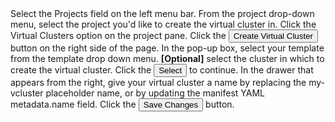 

<Flow id="use-vcluster-template-ui">
    <Step>
        Select the <NavStep>Projects</NavStep> field on the left menu bar.
    </Step>
    <Step>
        From the project drop-down menu, select the project you'd like to create the
        virtual cluster in.
    </Step>
    <Step>
        Click the <NavStep>Virtual Clusters</NavStep> option on the project pane.
    </Step>
    <Step>
        Click the <Button>Create Virtual Cluster</Button> button on the right side of
        the page.
    </Step>
    <Step>
        In the pop-up box, select your template from the template drop down menu.
    </Step>
    <Step>
        <b>[Optional]</b> select the cluster in which to create the virtual cluster.
    </Step>
    <Step>
        Click the <Button>Select</Button> to continue.
    </Step>
    <Step>
        In the drawer that appears from the right, give your virtual cluster a name by
        replacing the <Label>my-vcluster</Label> placeholder name, or by updating the
        manifest YAML <Label>metadata.name</Label> field.
    </Step>
    <Step>
        Click the <Button>Save Changes</Button> button.
    </Step>
    <Step>
        <PartialVirtualClusterUseCLI/>
    </Step>
</Flow>
